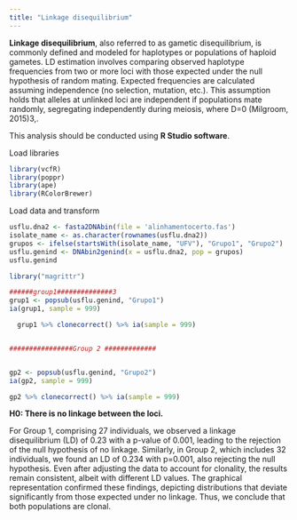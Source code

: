 ```yaml
---
title: "Linkage disequilibrium"
---
```


**Linkage disequilibrium**, also referred to as gametic disequilibrium, is commonly defined and modeled for haplotypes or populations of haploid gametes. LD estimation involves comparing observed haplotype frequencies from two or more loci with those expected under the null hypothesis of random mating. Expected frequencies are calculated assuming independence (no selection, mutation, etc.). This assumption holds that alleles at unlinked loci are independent if populations mate randomly, segregating independently during meiosis, where D=0 (Milgroom, 2015)3,.

This analysis should be conducted using **R Studio software**.

Load libraries

```r
library(vcfR)
library(poppr)
library(ape)
library(RColorBrewer)
```

Load data and transform

```r
usflu.dna2 <- fasta2DNAbin(file = 'alinhamentocerto.fas')
isolate_name <- as.character(rownames(usflu.dna2))
grupos <- ifelse(startsWith(isolate_name, "UFV"), "Grupo1", "Grupo2")
usflu.genind <- DNAbin2genind(x = usflu.dna2, pop = grupos)
usflu.genind

```

```r
library("magrittr")

######group1##############3
grup1 <- popsub(usflu.genind, "Grupo1")
ia(grup1, sample = 999)

  grup1 %>% clonecorrect() %>% ia(sample = 999)


################Group 2 #############


gp2 <- popsub(usflu.genind, "Grupo2")
ia(gp2, sample = 999)

gp2 %>% clonecorrect() %>% ia(sample = 999)

```

**H0: There is no linkage between the loci.**

For Group 1, comprising 27 individuals, we observed a linkage disequilibrium (LD) of 0.23 with a p-value of 0.001, leading to the rejection of the null hypothesis of no linkage. Similarly, in Group 2, which includes 32 individuals, we found an LD of 0.234 with p=0.001, also rejecting the null hypothesis. Even after adjusting the data to account for clonality, the results remain consistent, albeit with different LD values. The graphical representation confirmed these findings, depicting distributions that deviate significantly from those expected under no linkage. Thus, we conclude that both populations are clonal.

